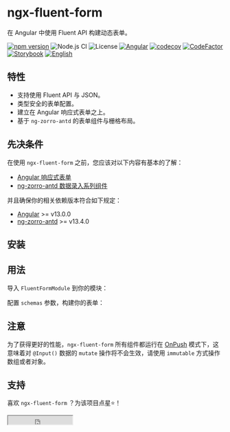 
<Meta title="FluentForm/Introduce" />

# ngx-fluent-form

在 Angular 中使用 Fluent API 构建动态表单。

[![npm version](https://img.shields.io/npm/v/ngx-fluent-form/latest.svg)](https://npmjs.com/package/ngx-fluent-form)
![Node.js CI](https://github.com/HyperLife1119/ngx-fluent-form/workflows/Node.js%20CI/badge.svg)
![License](https://img.shields.io/badge/License-MIT-blue.svg)
[![Angular](https://img.shields.io/badge/Build%20with-Angular%20CLI-red?logo=angular)](https://www.github.com/angular/angular)
[![codecov](https://codecov.io/gh/HyperLife1119/ngx-fluent-form/branch/main/graph/badge.svg?token=070GEU44U0)](https://codecov.io/gh/HyperLife1119/ngx-fluent-form)
[![CodeFactor](https://www.codefactor.io/repository/github/hyperlife1119/ngx-fluent-form/badge)](https://www.codefactor.io/repository/github/hyperlife1119/ngx-fluent-form)
[![Storybook](https://cdn.jsdelivr.net/gh/storybookjs/brand@main/badge/badge-storybook.svg)](https://hyperlife1119.github.io/ngx-fluent-form)
[![English](https://img.shields.io/static/v1?label=English&message=en-US&color=212121)](https://github.com/HyperLife1119/ngx-fluent-form/blob/main/README.md)

## 特性

- 支持使用 Fluent API 与 JSON。
- 类型安全的表单配置。
- 建立在 Angular 响应式表单之上。
- 基于 `ng-zorro-antd` 的表单组件与栅格布局。

## 先决条件

在使用 `ngx-fluent-form` 之前，您应该对以下内容有基本的了解：

- [Angular 响应式表单](https://angular.cn/guide/reactive-forms)
- [ng-zorro-antd 数据录入系列组件](https://ng.ant.design/components/auto-complete/zh)

并且确保你的相关依赖版本符合如下规定：

- [Angular](https://angular.io) >= v13.0.0
- [ng-zorro-antd](https://ng.ant.design) >= v13.4.0

## 安装

<Source
  language="shell"
  dark={true}
  code="ng add ngx-fluent-form" />

## 用法

导入 `FluentFormModule` 到你的模块：

<Source
  language="ts"
  dark={true}
  code={moduleSource} />

配置 `schemas` 参数，构建你的表单：

<Source
  language="ts"
  dark={true}
  code={cmpSource} />

## 注意

为了获得更好的性能，`ngx-fluent-form` 所有组件都运行在 [OnPush](https://angular.io/api/core/ChangeDetectionStrategy) 模式下，这意味着对 `@Input()` 数据的 `mutate` 操作将不会生效，请使用 `immutable` 方式操作数组或者对象。

## 支持

喜欢 `ngx-fluent-form` ？为该项目点星⭐！

<iframe
  src="https://ghbtns.com/github-btn.html?user=HyperLife1119&repo=ngx-fluent-form&type=star&count=true"
  scrolling="0"
  width="150"
  height="20"
  title="GitHub"
  style={{ border: 'none' }}></iframe>